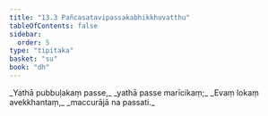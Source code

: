 ```yaml
---
title: "13.3 Pañcasatavipassakabhikkhuvatthu"
tableOfContents: false
sidebar:
  order: 5
type: "tipitaka"
basket: "su"
book: "dh"
---
```



<DynamicBreadcrumb />

<Division number="170" book="dh" bookNo="18" page="39">

<Paragraph number="183" type="verses" book="dh">
_Yathā pubbuḷakaṃ passe,_  
_yathā passe marīcikaṃ;_  
_Evaṃ lokaṃ avekkhantaṃ,_  
_maccurājā na passati._
</Paragraph>
</Division>